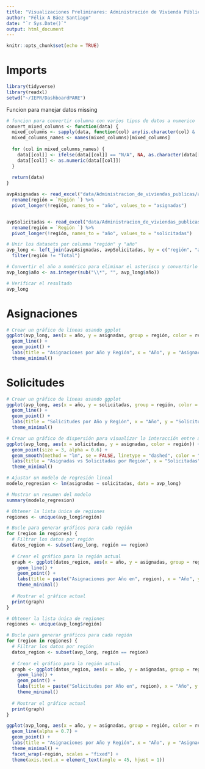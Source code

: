 ```yaml
---
title: "Visualizaciones Preliminares: Administración de Vivienda Pública"
author: "Félix A Báez Santiago"
date: "`r Sys.Date()`"
output: html_document
---
```


```r
knitr::opts_chunk$set(echo = TRUE)
```

# Imports
```r
library(tidyverse)
library(readxl)
setwd("~/IEPR/DashboardPARE")
```

Funcion para manejar datos missing

```r
# funcion para convertir columna con varios tipos de datos a numerico
convert_mixed_columns <- function(data) {
  mixed_columns <- sapply(data, function(col) any(is.character(col) & !is.na(as.numeric(col))))
  mixed_columns_names <- names(mixed_columns)[mixed_columns]
  
  for (col in mixed_columns_names) {
    data[[col]] <- ifelse(data[[col]] == "N/A", NA, as.character(data[[col]]))
    data[[col]] <- as.numeric(data[[col]])
  }
  
  return(data)
}
```

```r
avpAsignadas <- read_excel("data/Administracion_de_viviendas_publicas/avpAsignadas2017_23.xlsx") %>% 
  rename(región = `Región `) %>%
  pivot_longer(!región, names_to = "año", values_to = "asignadas")


avpSolicitadas <- read_excel("data/Administracion_de_viviendas_publicas/avpSolicitudes2017_23.xlsx")  %>% 
  rename(región = `Región `) %>%
  pivot_longer(!región, names_to = "año", values_to = "solicitadas")

# Unir los datasets por columna "región" y "año"
avp_long <- left_join(avpAsignadas, avpSolicitadas, by = c("región", "año")) %>% 
  filter(región != "Total")

# Convertir el año a numérico para eliminar el asterisco y convertirlo a int
avp_long$año <- as.integer(sub("\\*", "", avp_long$año))

# Verificar el resultado
avp_long
```

# Asignaciones
```r
# Crear un gráfico de líneas usando ggplot
ggplot(avp_long, aes(x = año, y = asignadas, group = región, color = región)) +
  geom_line() +
  geom_point() +
  labs(title = "Asignaciones por Año y Región", x = "Año", y = "Asignaciones") +
  theme_minimal()
```

# Solicitudes
```r
# Crear un gráfico de líneas usando ggplot
ggplot(avp_long, aes(x = año, y = solicitadas, group = región, color = región)) +
  geom_line() +
  geom_point() +
  labs(title = "Solicitudes por Año y Región", x = "Año", y = "Solicitudes") +
  theme_minimal()
```

```r
# Crear un gráfico de dispersión para visualizar la interacción entre asignadas y solicitadas
ggplot(avp_long, aes(x = solicitadas, y = asignadas, color = región)) +
  geom_point(size = 3, alpha = 0.6) +
  geom_smooth(method = "lm", se = FALSE, linetype = "dashed", color = "black") +
  labs(title = "Asignadas vs Solicitadas por Región", x = "Solicitadas", y = "Asignadas") +
  theme_minimal()
```

```r
# Ajustar un modelo de regresión lineal
modelo_regresion <- lm(asignadas ~ solicitadas, data = avp_long)

# Mostrar un resumen del modelo
summary(modelo_regresion)
```

```r
# Obtener la lista única de regiones
regiones <- unique(avp_long$región)

# Bucle para generar gráficos para cada región
for (region in regiones) {
  # Filtrar los datos por región
  datos_region <- subset(avp_long, región == region)
  
  # Crear el gráfico para la región actual
  graph <- ggplot(datos_region, aes(x = año, y = asignadas, group = región, color = región)) +
    geom_line() +
    geom_point() +
    labs(title = paste("Asignaciones por Año en", region), x = "Año", y = "Asignaciones") +
    theme_minimal()
  
  # Mostrar el gráfico actual
  print(graph)
}
```

```r
# Obtener la lista única de regiones
regiones <- unique(avp_long$región)

# Bucle para generar gráficos para cada región
for (region in regiones) {
  # Filtrar los datos por región
  datos_region <- subset(avp_long, región == region)
  
  # Crear el gráfico para la región actual
  graph <- ggplot(datos_region, aes(x = año, y = asignadas, group = región, color = región)) +
    geom_line() +
    geom_point() +
    labs(title = paste("Solicitudes por Año en", region), x = "Año", y = "Regiones") +
    theme_minimal()
  
  # Mostrar el gráfico actual
  print(graph)
}
```

```r
ggplot(avp_long, aes(x = año, y = asignadas, group = región, color = región)) +
  geom_line(alpha = 0.7) +
  geom_point() +
  labs(title = "Asignaciones por Año y Región", x = "Año", y = "Asignaciones") +
  theme_minimal() +
  facet_wrap(~región, scales = "fixed") +
  theme(axis.text.x = element_text(angle = 45, hjust = 1))

```







